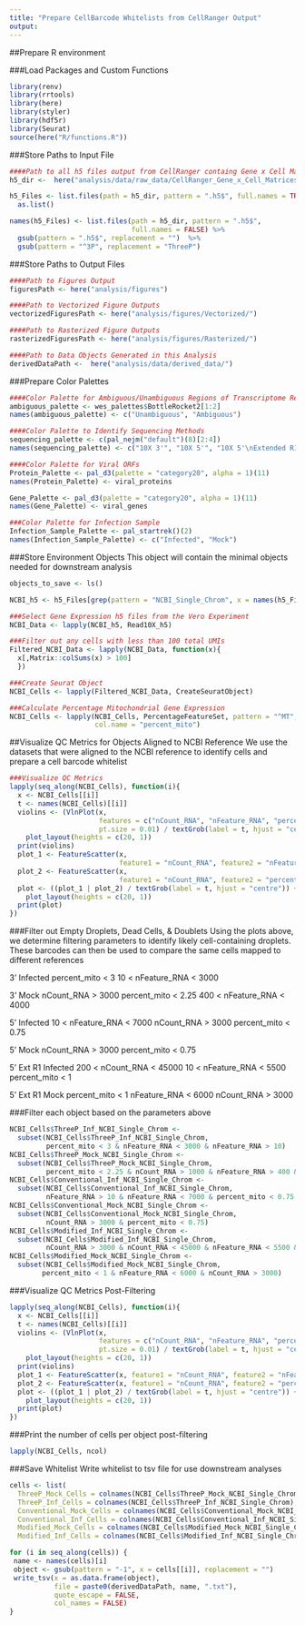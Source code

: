 ```yaml
---
title: "Prepare CellBarcode Whitelists from CellRanger Output"
output:
---
```


##Prepare R environment

###Load Packages and Custom Functions
```r
library(renv)
library(rrtools)
library(here)
library(styler)
library(hdf5r)
library(Seurat)
source(here("R/functions.R"))
```

###Store Paths to Input File
```r
####Path to all h5 files output from CellRanger containg Gene x Cell Matrices
h5_dir <-  here("analysis/data/raw_data/CellRanger_Gene_x_Cell_Matrices_h5")

h5_Files <- list.files(path = h5_dir, pattern = ".h5$", full.names = TRUE) %>% 
  as.list()

names(h5_Files) <- list.files(path = h5_dir, pattern = ".h5$", 
                              full.names = FALSE) %>% 
  gsub(pattern = ".h5$", replacement = "")  %>% 
  gsub(pattern = "^3P", replacement = "ThreeP")
```

###Store Paths to Output Files
```r
####Path to Figures Output
figuresPath <- here("analysis/figures")

####Path to Vectorized Figure Outputs
vectorizedFiguresPath <- here("analysis/figures/Vectorized/")

####Path to Rasterized Figure Outputs
rasterizedFiguresPath <- here("analysis/figures/Rasterized/")

####Path to Data Objects Generated in this Analysis
derivedDataPath <-  here("analysis/data/derived_data/")
```

###Prepare Color Palettes
```r
####Color Palette for Ambiguous/Unambiguous Regions of Transcriptome Reference
ambiguous_palette <- wes_palettes$BottleRocket2[1:2]
names(ambiguous_palette) <- c("Unambiguous", "Ambiguous")

####Color Palette to Identify Sequencing Methods
sequencing_palette <- c(pal_nejm("default")(8)[2:4])
names(sequencing_palette) <- c("10X 3'", "10X 5'", "10X 5'\nExtended R1")

####Color Palette for Viral ORFs
Protein_Palette <- pal_d3(palette = "category20", alpha = 1)(11)
names(Protein_Palette) <- viral_proteins

Gene_Palette <- pal_d3(palette = "category20", alpha = 1)(11)
names(Gene_Palette) <- viral_genes

###Color Palette for Infection Sample
Infection_Sample_Palette <- pal_startrek()(2)
names(Infection_Sample_Palette) <- c("Infected", "Mock")
```

###Store Environment Objects
This object will contain the minimal objects needed for downstream analysis
```r
objects_to_save <- ls()
```


```r
NCBI_h5 <- h5_Files[grep(pattern = "NCBI_Single_Chrom", x = names(h5_Files))]

###Select Gene Expression h5 files from the Vero Experiment
NCBI_Data <- lapply(NCBI_h5, Read10X_h5)

###Filter out any cells with less than 100 total UMIs
Filtered_NCBI_Data <- lapply(NCBI_Data, function(x){
  x[,Matrix::colSums(x) > 100]
  })

###Create Seurat Object
NCBI_Cells <- lapply(Filtered_NCBI_Data, CreateSeuratObject)

###Calculate Percentage Mitochondrial Gene Expression
NCBI_Cells <- lapply(NCBI_Cells, PercentageFeatureSet, pattern = "^MT", 
                     col.name = "percent_mito")
```

##Visualize QC Metrics for Objects Aligned to NCBI Reference
We use the datasets that were aligned to the NCBI reference to identify cells and prepare a cell barcode whitelist
```r
###Visualize QC Metrics
lapply(seq_along(NCBI_Cells), function(i){
  x <- NCBI_Cells[[i]]
  t <- names(NCBI_Cells)[[i]]
  violins <- (VlnPlot(x, 
                      features = c("nCount_RNA", "nFeature_RNA", "percent_mito"),
                      pt.size = 0.01) / textGrob(label = t, hjust = "centre")) + 
    plot_layout(heights = c(20, 1))
  print(violins)
  plot_1 <- FeatureScatter(x, 
                           feature1 = "nCount_RNA", feature2 = "nFeature_RNA")
  plot_2 <- FeatureScatter(x, 
                           feature1 = "nCount_RNA", feature2 = "percent_mito")
  plot <- ((plot_1 | plot_2) / textGrob(label = t, hjust = "centre")) + 
    plot_layout(heights = c(20, 1))
  print(plot)
})
```

###Filter out Empty Droplets, Dead Cells, & Doublets 
Using the plots above, we determine filtering parameters to identify likely cell-containing droplets. These barcodes can then be used to compare the same cells mapped to different references

3' Infected
percent_mito < 3
10 < nFeature_RNA < 3000

3' Mock
nCount_RNA > 3000
percent_mito < 2.25
400 < nFeature_RNA < 4000

5' Infected
10 < nFeature_RNA < 7000
nCount_RNA > 3000
percent_mito < 0.75

5' Mock
nCount_RNA > 3000
percent_mito < 0.75

5' Ext R1 Infected
200 < nCount_RNA < 45000
10 < nFeature_RNA < 5500
percent_mito < 1

5' Ext R1 Mock
percent_mito < 1
nFeature_RNA < 6000
nCount_RNA > 3000

###Filter each object based on the parameters above
```r
NCBI_Cells$ThreeP_Inf_NCBI_Single_Chrom <-
  subset(NCBI_Cells$ThreeP_Inf_NCBI_Single_Chrom, 
         percent_mito < 3 & nFeature_RNA < 3000 & nFeature_RNA > 10)
NCBI_Cells$ThreeP_Mock_NCBI_Single_Chrom <-
  subset(NCBI_Cells$ThreeP_Mock_NCBI_Single_Chrom, 
         percent_mito < 2.25 & nCount_RNA > 1000 & nFeature_RNA > 400 & nFeature_RNA < 4000)
NCBI_Cells$Conventional_Inf_NCBI_Single_Chrom <-
  subset(NCBI_Cells$Conventional_Inf_NCBI_Single_Chrom,
         nFeature_RNA > 10 & nFeature_RNA < 7000 & percent_mito < 0.75 & nCount_RNA > 3000)
NCBI_Cells$Conventional_Mock_NCBI_Single_Chrom <-
  subset(NCBI_Cells$Conventional_Mock_NCBI_Single_Chrom,
         nCount_RNA > 3000 & percent_mito < 0.75)
NCBI_Cells$Modified_Inf_NCBI_Single_Chrom <-
  subset(NCBI_Cells$Modified_Inf_NCBI_Single_Chrom,
         nCount_RNA > 3000 & nCount_RNA < 45000 & nFeature_RNA < 5500 & nFeature_RNA > 10 & percent_mito < 1)
NCBI_Cells$Modified_Mock_NCBI_Single_Chrom <-
  subset(NCBI_Cells$Modified_Mock_NCBI_Single_Chrom,
        percent_mito < 1 & nFeature_RNA < 6000 & nCount_RNA > 3000)
```

###Visualize QC Metrics Post-Filtering
```r
lapply(seq_along(NCBI_Cells), function(i){
  x <- NCBI_Cells[[i]]
  t <- names(NCBI_Cells)[[i]]
  violins <- (VlnPlot(x, 
                      features = c("nCount_RNA", "nFeature_RNA", "percent_mito"),
                      pt.size = 0.01) / textGrob(label = t, hjust = "centre")) + 
    plot_layout(heights = c(20, 1))
  print(violins)
  plot_1 <- FeatureScatter(x, feature1 = "nCount_RNA", feature2 = "nFeature_RNA")
  plot_2 <- FeatureScatter(x, feature1 = "nCount_RNA", feature2 = "percent_mito")
  plot <- ((plot_1 | plot_2) / textGrob(label = t, hjust = "centre")) + 
    plot_layout(heights = c(20, 1))
  print(plot)
})
```

###Print the number of cells per object post-filtering
```r
lapply(NCBI_Cells, ncol)
```

###Save Whitelist
Write whitelist to tsv file for use downstream analyses
```r
cells <- list(
  ThreeP_Mock_Cells = colnames(NCBI_Cells$ThreeP_Mock_NCBI_Single_Chrom), 
  ThreeP_Inf_Cells = colnames(NCBI_Cells$ThreeP_Inf_NCBI_Single_Chrom),
  Conventional_Mock_Cells = colnames(NCBI_Cells$Conventional_Mock_NCBI_Single_Chrom),
  Conventional_Inf_Cells = colnames(NCBI_Cells$Conventional_Inf_NCBI_Single_Chrom),
  Modified_Mock_Cells = colnames(NCBI_Cells$Modified_Mock_NCBI_Single_Chrom),
  Modified_Inf_Cells = colnames(NCBI_Cells$Modified_Inf_NCBI_Single_Chrom))

for (i in seq_along(cells)) {
 name <- names(cells)[i]
 object <- gsub(pattern = "-1", x = cells[[i]], replacement = "")
 write_tsv(x = as.data.frame(object), 
           file = paste0(derivedDataPath, name, ".txt"),
           quote_escape = FALSE,
           col_names = FALSE) 
}
```

